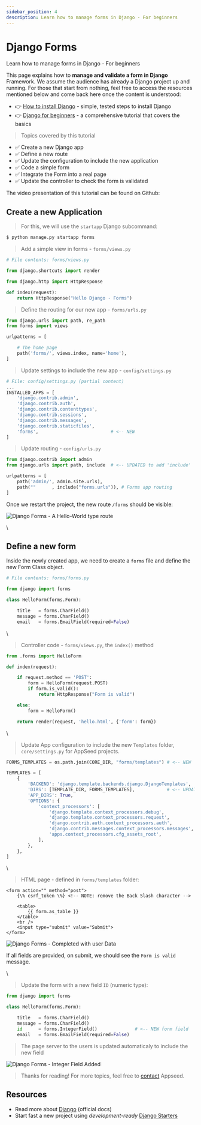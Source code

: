 ```yaml
---
sidebar_position: 4
description: Learn how to manage forms in Django - For beginners
---
```


# Django Forms

<SubHeading>Learn how to manage forms in Django - For beginners</SubHeading>

This page explains how to **manage and validate a form in Django** Framework. We assume the audience has already a Django project up and running. For those that start from nothing, feel free to access the resources mentioned below and come back here once the content is understood:

- 👉 [How to install Django](django-how-to-install.md) - simple, tested steps to install Django
- 👉 [Django for beginners](django-for-beginners.md) - a comprehensive tutorial that covers the basics

> Topics covered by this tutorial

- ✅ Create a new Django app
- ✅ Define a new route
- ✅ Update the configuration to include the new application
- ✅ Code a simple form&#x20;
- ✅ Integrate the Form into a real page
- ✅ Update the controller to check the form is validated

The video presentation of this tutorial can be found on Github:

<YoutubeEmbed url="https://www.youtube.com/embed/te350w1WwfQ" title="Django For Beginners - How to add a new form" />

## Create a new Application

> For this, we will use the `startapp` Django subcommand:

```bash
$ python manage.py startapp forms
```

> Add a simple view in forms - `forms/views.py`

```python
# File contents: forms/views.py

from django.shortcuts import render

from django.http import HttpResponse

def index(request):
    return HttpResponse("Hello Django - Forms")
```

> Define the routing for our new app - `forms/urls.py`

```python
from django.urls import path, re_path
from forms import views

urlpatterns = [

    # The home page
    path('forms/', views.index, name='home'),
]
```

> Update settings to include the new app - `config/settings.py`

```python
# File: config/settings.py (partial content)
...
INSTALLED_APPS = [
    'django.contrib.admin',
    'django.contrib.auth',
    'django.contrib.contenttypes',
    'django.contrib.sessions',
    'django.contrib.messages',
    'django.contrib.staticfiles',
    'forms',                           # <-- NEW
]
```

> Update routing - `config/urls.py`

```python
from django.contrib import admin
from django.urls import path, include  # <-- UPDATED to add 'include'

urlpatterns = [
    path('admin/', admin.site.urls),
    path(""      , include("forms.urls")), # Forms app routing
]
```

Once we restart the project, the new route `/forms` should be visible:

![Django Forms -  A Hello-World type route](../../../static/assets/django-forms-simple-route.jpg)

\

## Define a new form

Inside the newly created app, we need to create a `forms` file and define the new Form Class object.

```python
# File contents: forms/forms.py

from django import forms

class HelloForm(forms.Form):

    title   = forms.CharField()
    message = forms.CharField()
    email   = forms.EmailField(required=False)
```

\

> Controller code - `forms/views.py`, the `index()` method

```python
from .forms import HelloForm

def index(request):

    if request.method == 'POST':
        form = HelloForm(request.POST)
        if form.is_valid():
            return HttpResponse("Form is valid")

    else:
        form = HelloForm()

    return render(request, 'hello.html', {'form': form})
```

\

> Update App configuration to include the new `Templates` folder, `core/settings.py` for AppSeed projects.

```python
FORMS_TEMPLATES = os.path.join(CORE_DIR, "forms/templates") # <-- NEW

TEMPLATES = [
    {
        'BACKEND': 'django.template.backends.django.DjangoTemplates',
        'DIRS': [TEMPLATE_DIR, FORMS_TEMPLATES],            # <-- UPDATED LINE
        'APP_DIRS': True,
        'OPTIONS': {
            'context_processors': [
                'django.template.context_processors.debug',
                'django.template.context_processors.request',
                'django.contrib.auth.context_processors.auth',
                'django.contrib.messages.context_processors.messages',
                'apps.context_processors.cfg_assets_root',
            ],
        },
    },
]
```

\

> HTML page - defined in `forms/templates` folder:

```markup
<form action="" method="post">
    {\% csrf_token \%} <!-- NOTE: remove the Back Slash character -->

    <table>
        {{ form.as_table }}
    </table>
    <br />
    <input type="submit" value="Submit">
</form>
```

![Django Forms - Completed with user Data](../../../static/assets/django-forms-with-data.jpg)

If all fields are provided, on submit, we should see the `Form is valid` message.

\

> Update the form with a new field `ID` (numeric type):

```python
from django import forms

class HelloForm(forms.Form):

    title   = forms.CharField()
    message = forms.CharField()
    id      = forms.IntegerField()              # <-- NEW form field
    email   = forms.EmailField(required=False)
```

> The page server to the users is updated automaticaly to include the new field

![Django Forms - Integer Field Added](../../../static/assets/django-forms-integer-data.jpg)

> Thanks for reading! For more topics, feel free to [contact](https://appseed.us/support) Appseed.

## Resources

- Read more about [Django](https://www.djangoproject.com/) (official docs)
- Start fast a new project using _development-ready_ [Django Starters](https://appseed.us/admin-dashboards/django)
